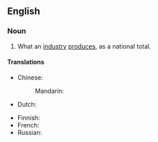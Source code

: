 {{also|industrial-output}}
==English==

===Noun===
{{en-noun}}

# {{lb|en|accounting}} What an [[industry]] [[produce]]s, as a national total.

====Translations====
{{trans-top|what an industry produces}}
* Chinese:
*: Mandarin: {{t-needed|cmn}}
* Dutch: {{t|nl|industriële produktie|f}}
{{trans-mid}}
* Finnish: {{t+|fi|teollisuustuotanto}}
* French: {{t|fr|production industrielle|f}}
* Russian: {{t|ru|промы́шленное произво́дство|n|sc=Cyrl}}
{{trans-bottom}}